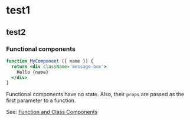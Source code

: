 # test1
## test2
### Functional components

```jsx
function MyComponent ({ name }) {
  return <div className='message-box'>
    Hello {name}
  </div>
}
```

Functional components have no state. Also, their `props` are passed as the first parameter to a function.

See: [Function and Class Components](https://reactjs.org/docs/components-and-props.html#functional-and-class-components)
